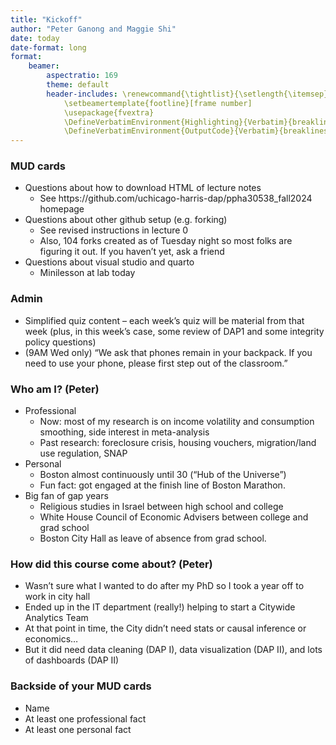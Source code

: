 ```yaml
---
title: "Kickoff"
author: "Peter Ganong and Maggie Shi"
date: today
date-format: long
format: 
    beamer:
        aspectratio: 169
        theme: default
        header-includes: \renewcommand{\tightlist}{\setlength{\itemsep}{3ex}\setlength{\parskip}{0pt}}
            \setbeamertemplate{footline}[frame number]
            \usepackage{fvextra}
            \DefineVerbatimEnvironment{Highlighting}{Verbatim}{breaklines,commandchars=\\\{\}}
            \DefineVerbatimEnvironment{OutputCode}{Verbatim}{breaklines,commandchars=\\\{\}}
---
```


### MUD cards
- Questions about how to download HTML of lecture notes
    - See https://github.com/uchicago-harris-dap/ppha30538_fall2024 homepage
- Questions about other github setup (e.g. forking)
    - See revised instructions in lecture 0
    - Also, 104 forks created as of Tuesday night so most folks are figuring it out. If you haven't yet, ask a friend
- Questions about visual studio and quarto
    - Minilesson at lab today

### Admin
- Simplified quiz content -- each week's quiz will be material from that week (plus, in this week's case, some review of DAP1 and some integrity policy questions)
- (9AM Wed only) “We ask that phones remain in your backpack. If you need to use your phone, please first step out of the classroom.”

### Who am I? (Peter)

* Professional
    * Now: most of my research is on income volatility and consumption smoothing, side interest in meta-analysis
    * Past research: foreclosure crisis, housing vouchers, migration/land use regulation, SNAP
* Personal 
    * Boston almost continuously until 30 (“Hub of the Universe”)
    * Fun fact: got engaged at the finish line of Boston Marathon.
* Big fan of gap years
    * Religious studies in Israel between high school and college
    * White House Council of Economic Advisers between college and grad school
    * Boston City Hall as leave of absence from grad school.

### How did this course come about? (Peter)

* Wasn't sure what I wanted to do after my PhD so I took a year off to work in city hall
* Ended up in the IT department (really!) helping to start a Citywide Analytics Team
* At that point in time, the City didn't need stats or causal inference or economics...
* But it did need data cleaning (DAP I), data visualization (DAP II), and lots of dashboards (DAP II)


### Backside of your MUD cards

* Name
* At least one professional fact
* At least one personal fact